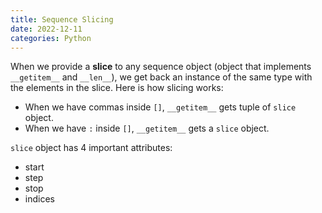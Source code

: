 ```yaml
---
title: Sequence Slicing
date: 2022-12-11
categories: Python
---
```

When we provide a **slice** to any sequence object (object that implements
`__getitem__` and `__len__`), we get back an instance of the same type with the
elements in the slice. Here is how slicing works:

- When we have commas inside `[]`, `__getitem__` gets tuple of `slice`
  object.
- When we have `:` inside `[]`, `__getitem__` gets a `slice` object.

`slice` object has 4 important attributes:

- start
- step
- stop
- indices
